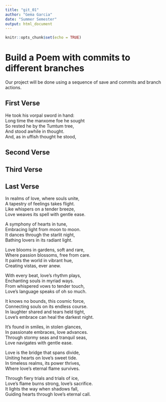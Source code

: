 ```yaml
---
title: "git_01"
author: "Gema Garcia"
date: "Summer Semester"
output: html_document
---
```


```r
knitr::opts_chunk$set(echo = TRUE)
```
# Build a Poem with commits to different branches
Our project will be done using a sequence of save and commits and branch actions.
<!-- Do not modify or change any text in "!--" bracketed areas such as this --- these are instructions to
you, if you change any of this the git program will notice it and compromise your git merging strategy !-->

## First Verse 
<!--Put the first five lines of a poem by Lewis Carrol in this section!-->
He took his vorpal sword in hand:      
Long time the manxome foe he sought      
So rested he by the Tumtum tree,      
And stood awhile in thought.      
And, as in uffish thought he stood,  

## Second Verse
<!--Put the first five lines of a poem by Robert Frost here!-->

## Third Verse
<!--Put the first two verses of The Walrus and the Carpenter here!-->

## Last Verse
<!--Put a short poem you created using chatGPT of 20 to 30 lines,here!-->
In realms of love, where souls unite,  
A tapestry of feelings takes flight.  
Like whispers on a tender breeze,  
Love weaves its spell with gentle ease.  

A symphony of hearts in tune,  
Embracing light from moon to moon.  
It dances through the starlit night,  
Bathing lovers in its radiant light.  

Love blooms in gardens, soft and rare,  
Where passion blossoms, free from care.  
It paints the world in vibrant hue,  
Creating vistas, ever anew.  

With every beat, love's rhythm plays,  
Enchanting souls in myriad ways.  
From whispered vows to tender touch,  
Love's language speaks of oh so much.  

It knows no bounds, this cosmic force,  
Connecting souls on its endless course.  
In laughter shared and tears held tight,  
Love's embrace can heal the darkest night.  

It's found in smiles, in stolen glances,  
In passionate embraces, love advances.  
Through stormy seas and tranquil seas,  
Love navigates with gentle ease.  

Love is the bridge that spans divide,  
Uniting hearts on love's sweet tide.  
In timeless realms, its power thrives,  
Where love's eternal flame survives.  

Through fiery trials and trials of ice,  
Love's flame burns strong, love's sacrifice.  
It lights the way when shadows fall,  
Guiding hearts through love's eternal call.  
